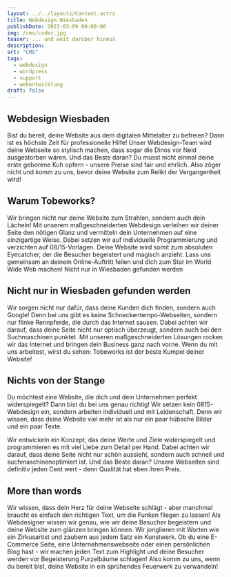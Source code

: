 ```yaml
---
layout: ../../layouts/Content.astro
title: Webdesign Wiesbaden
publishDate: 2023-03-09 00:00:00
img: /cms/coder.jpg
teaser: ... und weit darüber hinaus
description:
art: "CMS" 
tags:
  - webdesign
  - wordpress
  - support
  - webentwicklung
draft: false
---
```


## Webdesign Wiesbaden
Bist du bereit, deine Website aus dem digitalen Mittelalter zu befreien? Dann ist es höchste Zeit für professionelle Hilfe! Unser Webdesign-Team wird deine Webseite so stylisch machen, dass sogar die Dinos vor Neid ausgestorben wären. Und das Beste daran? Du musst nicht einmal deine erste geborene Kuh opfern - unsere Preise sind fair und ehrlich. Also zöger nicht und komm zu uns, bevor deine Website zum Relikt der Vergangenheit wird!

<ImageWD />
<CTA classes="mb-5 p-3 text-center" />

## Warum Tobeworks?
Wir bringen nicht nur deine Website zum Strahlen, sondern auch dein Lächeln! Mit unserem maßgeschneiderten Webdesign verleihen wir deiner Seite den nötigen Glanz und vermitteln dein Unternehmen auf eine einzigartige Weise. Dabei setzen wir auf individuelle Programmierung und verzichten auf 08/15-Vorlagen. Deine Website wird somit zum absoluten Eyecatcher, der die Besucher begeistert und magisch anzieht. Lass uns gemeinsam an deinem Online-Auftritt feilen und dich zum Star im World Wide Web machen!
Nicht nur in Wiesbaden gefunden werden

## Nicht nur in Wiesbaden gefunden werden
Wir sorgen nicht nur dafür, dass deine Kunden dich finden, sondern auch Google! Denn bei uns gibt es keine Schneckentempo-Webseiten, sondern nur flinke Rennpferde, die durch das Internet sausen. Dabei achten wir darauf, dass deine Seite nicht nur optisch überzeugt, sondern auch bei den Suchmaschinen punktet. Mit unseren maßgeschneiderten Lösungen rocken wir das Internet und bringen dein Business ganz nach vorne. Wenn du mit uns arbeitest, wirst du sehen: Tobeworks ist der beste Kumpel deiner Website!

 <ImageWD />
<CTA classes="mb-5 p-3 text-center" />


## Nichts von der Stange
Du möchtest eine Website, die dich und dein Unternehmen perfekt widerspiegelt? Dann bist du bei uns genau richtig! Wir setzen kein 0815-Webdesign ein, sondern arbeiten individuell und mit Leidenschaft. Denn wir wissen, dass deine Website viel mehr ist als nur ein paar hübsche Bilder und ein paar Texte.

Wir entwickeln ein Konzept, das deine Werte und Ziele widerspiegelt und programmieren es mit viel Liebe zum Detail per Hand. Dabei achten wir darauf, dass deine Seite nicht nur schön aussieht, sondern auch schnell und suchmaschinenoptimiert ist. Und das Beste daran? Unsere Webseiten sind definitiv jeden Cent wert - denn Qualität hat eben ihren Preis.

 <ImageWD />
<CTA classes="mb-5 mt-0 p-3 text-center" />


## More than words
Wir wissen, dass dein Herz für deine Webseite schlägt - aber manchmal braucht es einfach den richtigen Text, um die Funken fliegen zu lassen! Als Webdesigner wissen wir genau, wie wir deine Besucher begeistern und deine Website zum glänzen bringen können. Wir jonglieren mit Worten wie ein Zirkusartist und zaubern aus jedem Satz ein Kunstwerk. Ob du eine E-Commerce Seite, eine Unternehmenswebseite oder einen persönlichen Blog hast - wir machen jeden Text zum Highlight und deine Besucher werden vor Begeisterung Purzelbäume schlagen! Also komm zu uns, wenn du bereit bist, deine Website in ein sprühendes Feuerwerk zu verwandeln!

 <ImageWD />
<CTA classes="mb-5 mt-0 p-3 text-center" />
